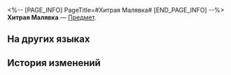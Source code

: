 <%-- [PAGE_INFO]
PageTitle=#Хитрая Малявка#
[END_PAGE_INFO] --%>
{{Предмет Инфобокс
|id          = 250121
|Изображение = Предмет Хитрая Малявка.png
|Тип         = 
|Инвентарь   = 
|Редкость    = 3
|Эффект      = 
|Описание    = 
}}
'''Хитрая Малявка''' — [[Предмет]].

==На других языках==
{{На других языках
|en   = Cunning Child
|zhs  = 狡猾的小孩子
|zht  = 狡猾的小孩子
|ja   = 狡猾な子供
|ko   = 교활한 꼬맹이
|es   = Niña astuta
|fr   = Enfant rusée
|ru   = Хитрая Малявка
|th   = เด็กจอมเจ้าเล่ห์
|vi   = Đứa Trẻ Xảo Quyệt
|de   = Gewitztes Kind
|id   = Bocah Licik
|pt   = Criança Esperta
}}

==История изменений==
{{История изменений|3.5}}